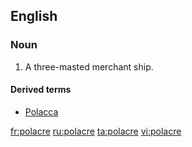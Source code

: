 ==English==

===Noun===
{{wikipedia}}
{{en-noun}}

# {{context|nautical|obsolete}} A three-masted merchant ship.

====Derived terms====
*[[Polacca]] {{pos_a}}

[[fr:polacre]]
[[ru:polacre]]
[[ta:polacre]]
[[vi:polacre]]